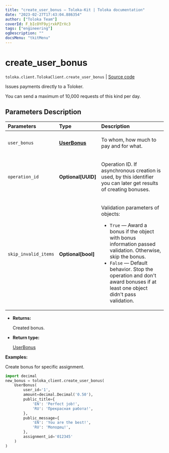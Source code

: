 ```yaml
---
title: "create_user_bonus — Toloka-Kit | Toloka documentation"
date: "2023-02-27T17:43:04.886354"
author: ["Toloka Team"]
coverId: F_bIcOYF9yjrxkPZrXc3
tags: ["engineering"]
ogDescription: ""
docsMenu: "tkitMenu"
---
```


# create_user_bonus
`toloka.client.TolokaClient.create_user_bonus` | [Source code](https://github.com/Toloka/toloka-kit/blob/v1.1.4/src/client/__init__.py#L2893)

Issues payments directly to a Toloker.

You can send a maximum of 10,000 requests of this kind per day.

## Parameters Description

| Parameters | Type | Description |
| :----------| :----| :-----------|
`user_bonus`|**[UserBonus](/docs/toloka-kit/reference/toloka.client.user_bonus.UserBonus)**|<p>To whom, how much to pay and for what.</p>
`operation_id`|**Optional\[UUID\]**|<p>Operation ID. If asynchronous creation is used, by this identifier you can later get results of creating bonuses.</p>
`skip_invalid_items`|**Optional\[bool\]**|<p>Validation parameters of objects:</p> <ul> <li>`True` — Award a bonus if the object with bonus information passed validation. Otherwise, skip the bonus.</li> <li>`False` — Default behavior. Stop the operation and don&#x27;t award bonuses if at least one object didn&#x27;t pass validation.</li> </ul>

* **Returns:**

  Created bonus.

* **Return type:**

  [UserBonus](/docs/toloka-kit/reference/toloka.client.user_bonus.UserBonus)

**Examples:**

Create bonus for specific assignment.

```python
import decimal
new_bonus = toloka_client.create_user_bonus(
    UserBonus(
        user_id='1',
        amount=decimal.Decimal('0.50'),
        public_title={
            'EN': 'Perfect job!',
            'RU': 'Прекрасная работа!',
        },
        public_message={
            'EN': 'You are the best!',
            'RU': 'Молодец!',
        },
        assignment_id='012345'
    )
)
```